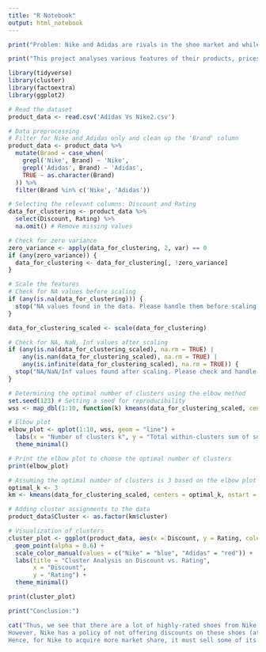 ---
title: "R Notebook"
output: html_notebook
---

```{r}

print("Problem: Nike and Adidas are rivals in the shoe market and while Nike spends heavily on advertising for market share, Adidas picks their materials in such a way that their products are more affordable. Both their shoes are of comparable quality.")

print("This project analyses various features of their products, prices, discounts, clusters them and identifies how Nike can acquire more market share from Adidas.")

library(tidyverse)
library(cluster)
library(factoextra)
library(ggplot2)

# Read the dataset
product_data <- read.csv('Adidas Vs Nike2.csv')

# Data preprocessing
# Filter for Nike and Adidas only and clean up the 'Brand' column
product_data <- product_data %>% 
  mutate(Brand = case_when(
    grepl('Nike', Brand) ~ 'Nike',
    grepl('Adidas', Brand) ~ 'Adidas',
    TRUE ~ as.character(Brand)
  )) %>% 
  filter(Brand %in% c('Nike', 'Adidas'))

# Selecting the relevant columns: Discount and Rating
data_for_clustering <- product_data %>% 
  select(Discount, Rating) %>% 
  na.omit() # Remove missing values

# Check for zero variance
zero_variance <- apply(data_for_clustering, 2, var) == 0
if (any(zero_variance)) {
  data_for_clustering <- data_for_clustering[, !zero_variance]
}

# Scale the features
# Check for NA values before scaling
if (any(is.na(data_for_clustering))) {
  stop("NA values found in the data. Please handle them before scaling.")
}

data_for_clustering_scaled <- scale(data_for_clustering)

# Check for NA, NaN, Inf values after scaling
if (any(is.na(data_for_clustering_scaled), na.rm = TRUE) | 
    any(is.nan(data_for_clustering_scaled), na.rm = TRUE) | 
    any(is.infinite(data_for_clustering_scaled), na.rm = TRUE)) {
  stop("NA/NaN/Inf values found after scaling. Please check and handle them before proceeding.")
}

# Determining the optimal number of clusters using the elbow method
set.seed(123) # Setting a seed for reproducibility
wss <- map_dbl(1:10, function(k) kmeans(data_for_clustering_scaled, centers = k, nstart = 25)$tot.withinss)

# Elbow plot
elbow_plot <- qplot(1:10, wss, geom = "line") +
  labs(x = "Number of clusters k", y = "Total within-clusters sum of squares") +
  theme_minimal()

# Print the elbow plot to choose the optimal number of clusters
print(elbow_plot)

# Assuming the optimal number of clusters is 3 based on the elbow plot
optimal_k <- 3
km <- kmeans(data_for_clustering_scaled, centers = optimal_k, nstart = 25)

# Adding cluster assignments to the data
product_data$Cluster <- as.factor(km$cluster)

# Visualization of clusters
cluster_plot <- ggplot(product_data, aes(x = Discount, y = Rating, color = Brand, shape = Cluster)) +
  geom_point(alpha = 0.6) +
  scale_color_manual(values = c("Nike" = "blue", "Adidas" = "red")) +
  labs(title = "Cluster Analysis on Discount vs. Rating",
       x = "Discount",
       y = "Rating") +
  theme_minimal()

print(cluster_plot)

print("Conclusion:")

cat("Thus, we see that there are a lot of highly-rated shoes from Nike that outcompete Adidas.
However, Nike has a policy of not offering discounts on these shoes (at the time of preparing this dataset).
Hence, for Nike to acquire more market share, it must sell some of its highly-rated shoes on a discount, and hold it till it captures that portion of the market share from Adidas.")
```

